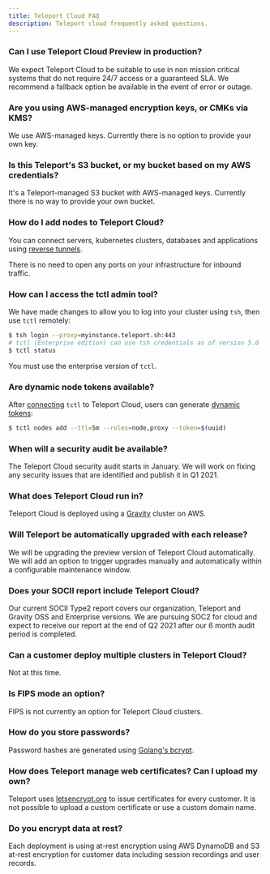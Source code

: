 ```yaml
---
title: Teleport Cloud FAQ
description: Teleport cloud frequently asked questions.
---
```


### Can I use Teleport Cloud Preview in production?

We expect Teleport Cloud to be suitable to use in non mission critical systems
that do not require 24/7 access or a guaranteed SLA. We recommend a
fallback option be available in the event of error or outage.

### Are you using AWS-managed encryption keys, or CMKs via KMS?

We use AWS-managed keys. Currently there is no option to provide your own key.

### Is this Teleport's S3 bucket, or my bucket based on my AWS credentials?

It's a Teleport-managed S3 bucket with AWS-managed keys.
Currently there is no way to provide your own bucket.

### How do I add nodes to Teleport Cloud?

You can connect servers, kubernetes clusters, databases and applications
using [reverse tunnels](../admin-guide.mdx#adding-a-node-located-behind-nat).

There is no need to open any ports on your infrastructure for inbound traffic.

### How can I access the tctl admin tool?

We have made changes to allow you to log into your cluster using `tsh`, then use `tctl` remotely:

```bash
$ tsh login --proxy=myinstance.teleport.sh:443
# tctl (Enterprise edition) can use tsh credentials as of version 5.0
$ tctl status
```
You must use the enterprise version of `tctl`. 

### Are dynamic node tokens available?

After [connecting](#how-can-i-access-the-tctl-admin-tool) `tctl` to Teleport Cloud, users can generate
[dynamic tokens](../admin-guide.mdx#short-lived-dynamic-tokens):

```bash
$ tctl nodes add --ttl=5m --roles=node,proxy --token=$(uuid)
```

### When will a security audit be available?

The Teleport Cloud security audit starts in January.
We will work on fixing any security issues that are identified and
publish it in Q1 2021.

### What does Teleport Cloud run in?

Teleport Cloud is deployed using a [Gravity](https://github.com/gravitational/gravity)
cluster on AWS.

### Will Teleport be automatically upgraded with each release?

We will be upgrading the preview version of Teleport Cloud automatically.
We will add an option to trigger upgrades manually and automatically
within a configurable maintenance window.

### Does your SOCII report include Teleport Cloud?

Our current SOCII Type2 report covers our organization, Teleport and Gravity OSS and Enterprise versions.
We are pursuing SOC2 for cloud and expect to receive our report at the end of Q2 2021
after our 6 month audit period is completed.

### Can a customer deploy multiple clusters in Teleport Cloud?

Not at this time.

### Is FIPS mode an option?

FIPS is not currently an option for Teleport Cloud clusters.

### How do you store passwords?

Password hashes are generated using
[Golang's bcrypt](https://pkg.go.dev/golang.org/x/crypto/bcrypt).

### How does Teleport manage web certificates? Can I upload my own?

Teleport uses [letsencrypt.org](https://letsencrypt.org/) to issue
certificates for every customer. It is not possible to upload a custom
certificate or use a custom domain name.

### Do you encrypt data at rest?

Each deployment is using at-rest encryption using AWS DynamoDB and S3 at-rest encryption
for customer data including session recordings and user records.
